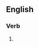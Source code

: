 ==English==

===Verb===
{{head|en|verb form}}

# {{present participle of|rasterize|lang=en|nocat=1}}